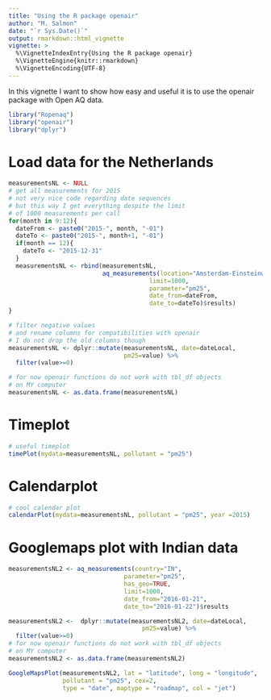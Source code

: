 ```yaml
---
title: "Using the R package openair"
author: "M. Salmon"
date: "`r Sys.Date()`"
output: rmarkdown::html_vignette
vignette: >
  %\VignetteIndexEntry{Using the R package openair}
  %\VignetteEngine{knitr::rmarkdown}
  %\VignetteEncoding{UTF-8}
---
```


In this vignette I want to show how easy and useful it is to use the openair package with Open AQ data.

```r
library("Ropenaq")
library("openair")
library("dplyr")

```

# Load data for the Netherlands

```r
measurementsNL <- NULL
# get all measurements for 2015
# not very nice code regarding date sequences
# but this way I get everything despite the limit
# of 1000 measurements per call
for(month in 9:12){
  dateFrom <- paste0("2015-", month, "-01")
  dateTo <- paste0("2015-", month+1, "-01")
  if(month == 12){
    dateTo <- "2015-12-31"
  }
  measurementsNL <- rbind(measurementsNL,
                          aq_measurements(location="Amsterdam-Einsteinweg",
                                       limit=1000,
                                       parameter="pm25",
                                       date_from=dateFrom,
                                       date_to=dateTo)$results)
}

# filter negative values
# and rename columns for compatibilities with openair
# I do not drop the old columns though
measurementsNL <- dplyr::mutate(measurementsNL, date=dateLocal,
                                pm25=value) %>%
  filter(value>=0)

# for now openair functions do not work with tbl_df objects
# on MY computer
measurementsNL <- as.data.frame(measurementsNL)
```

# Timeplot

```r
# useful timeplot
timePlot(mydata=measurementsNL, pollutant = "pm25")

```

# Calendarplot

```r
# cool calendar plot
calendarPlot(mydata=measurementsNL, pollutant = "pm25", year =2015)

```


# Googlemaps plot with Indian data



```r
measurementsNL2 <- aq_measurements(country="IN",
                                parameter="pm25",
                                has_geo=TRUE,
                                limit=1000,
                                date_from="2016-01-21",
                                date_to="2016-01-22")$results

measurementsNL2 <-  dplyr::mutate(measurementsNL2, date=dateLocal,
                                     pm25=value) %>%
  filter(value>=0)
# for now openair functions do not work with tbl_df objects
# on MY computer
measurementsNL2 <- as.data.frame(measurementsNL2)

GoogleMapsPlot(measurementsNL2, lat = "latitude", long = "longitude",
               pollutant = "pm25", cex=2,
               type = "date", maptype = "roadmap", col = "jet")
```
